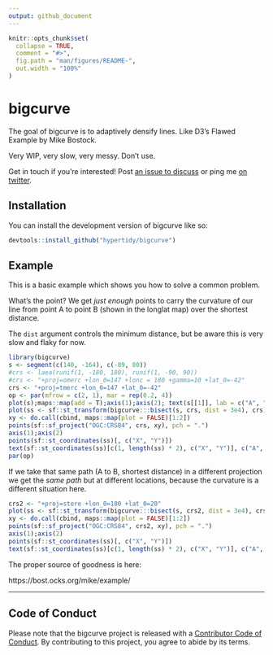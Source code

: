 ```yaml
---
output: github_document
---
```


<!-- README.md is generated from README.Rmd. Please edit that file -->

```r
knitr::opts_chunk$set(
  collapse = TRUE,
  comment = "#>",
  fig.path = "man/figures/README-",
  out.width = "100%"
)
```

# bigcurve

<!-- badges: start -->
<!-- badges: end -->

The goal of bigcurve is to adaptively densify lines. Like D3's Flawed Example by Mike Bostock. 

Very WIP, very slow, very messy. Don't use. 

Get in touch if you're interested!  Post [an issue to discuss](https://github.com/hypertidy/bigcurve/issues) or ping me [on twitter](https://twitter.com/mdsumner). 


## Installation

You can install the development version of bigcurve like so:

``` r
devtools::install_github("hypertidy/bigcurve")
```

## Example

This is a basic example which shows you how to solve a common problem. 

What's the point? We get *just enough* points to carry the curvature of our
line from point A to point B (shown in the longlat map) over the shortest distance. 

The `dist` argument controls the minimum distance, but be aware this is very slow and flaky for now. 

```r
library(bigcurve)
s <- segment(c(140, -164), c(-89, 80))
#crs <- laea(runif(1, -180, 180), runif(1, -90, 90))
#crs <- "+proj=omerc +lon_0=147 +lonc = 180 +gamma=10 +lat_0=-42"
crs <- "+proj=tmerc +lon_0=147 +lat_0=-42"
op <- par(mfrow = c(2, 1), mar = rep(0.2, 4))
plot(s);maps::map(add = T);axis(1);axis(2); text(s[[1]], lab = c("A", "B"), pos = 2)
plot(ss <- sf::st_transform(bigcurve:::bisect(s, crs, dist = 3e4), crs))
xy <- do.call(cbind, maps::map(plot = FALSE)[1:2])
points(sf::sf_project("OGC:CRS84", crs, xy), pch = ".")
axis(1);axis(2)
points(sf::st_coordinates(ss)[, c("X", "Y")])
text(sf::st_coordinates(ss)[c(1, length(ss) * 2), c("X", "Y")], c("A", "B"), pos = 2)
par(op)
```


If we take that same path (A to B, shortest distance) in a different projection we get the *same path* but
at different locations, because the curvature is a different situation here. 

```r
crs2 <- "+proj=stere +lon_0=180 +lat_0=20"
plot(ss <- sf::st_transform(bigcurve:::bisect(s, crs2, dist = 3e4), crs2))
xy <- do.call(cbind, maps::map(plot = FALSE)[1:2])
points(sf::sf_project("OGC:CRS84", crs2, xy), pch = ".")
axis(1);axis(2)
points(sf::st_coordinates(ss)[, c("X", "Y")])
text(sf::st_coordinates(ss)[c(1, length(ss) * 2), c("X", "Y")], c("A", "B"), pos = 2)

```

The proper source of goodness is here:

https://bost.ocks.org/mike/example/


---

## Code of Conduct
  
Please note that the bigcurve project is released with a [Contributor Code of Conduct](https://contributor-covenant.org/version/2/0/CODE_OF_CONDUCT.html). By contributing to this project, you agree to abide by its terms.
